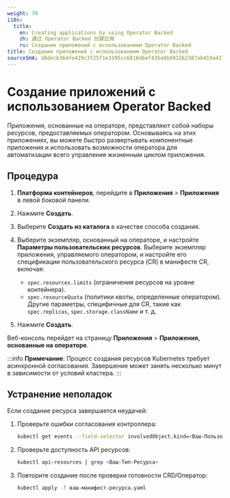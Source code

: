 ```yaml
---
weight: 70
i18n:
  title:
    en: Creating applications by using Operator Backed
    zh: 通过 Operator Backed 创建应用
    ru: Создание приложений с использованием Operator Backed
title: Создание приложений с использованием Operator Backed
sourceSHA: d8decb364fe429c3f25f1e3195cc6816d6ef435a9b693262387ab419a4175286
---
```


# Создание приложений с использованием Operator Backed

Приложения, основанные на операторе, представляют собой наборы ресурсов, предоставляемых оператором. Основываясь на этих приложениях, вы можете быстро развертывать компонентные приложения и использовать возможности оператора для автоматизации всего управления жизненным циклом приложения.

## Процедура

1. **Платформа контейнеров**, перейдите в **Приложения** > **Приложения** в левой боковой панели.

2. Нажмите **Создать**.

3. Выберите **Создать из каталога** в качестве способа создания.

4. Выберите экземпляр, основанный на операторе, и настройте **Параметры пользовательских ресурсов**. Выберите экземпляр приложения, управляемого оператором, и настройте его спецификации пользовательского ресурса (CR) в манифесте CR, включая:
   - `spec.resources.limits` (ограничения ресурсов на уровне контейнера).
   - `spec.resourceQuota` (политики квоты, определенные оператором). Другие параметры, специфичные для CR, такие как `spec.replicas`, `spec.storage.className` и т. д.

5. Нажмите **Создать**.

Веб-консоль перейдет на страницу **Приложения** > **Приложения, основанные на операторе**.

:::info
**Примечание**:
Процесс создания ресурсов Kubernetes требует асинхронной согласования. Завершение может занять несколько минут в зависимости от условий кластера.
:::

## Устранение неполадок

Если создание ресурса завершается неудачей:

1. Проверьте ошибки согласования контроллера:
   ```bash
   kubectl get events --field-selector involvedObject.kind=<Ваш-Пользовательский-Ресурс> --sort-by=.metadata.creationTimestamp
   ```
2. Проверьте доступность API ресурсов:
   ```bash
   kubectl api-resources | grep <Ваш-Тип-Ресурса>
   ```
3. Повторите создание после проверки готовности CRD/Оператор:
   ```bash
   kubectl apply -f ваш-манифест-ресурса.yaml
   ```
